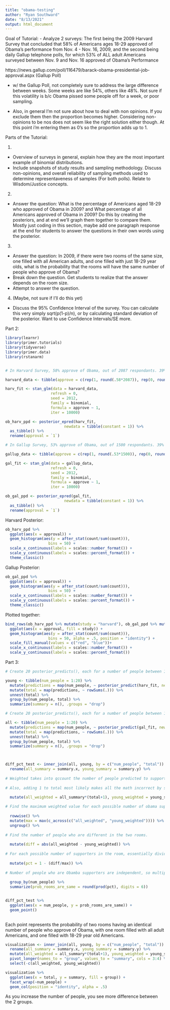 ```yaml
---
title: "obama-testing"
author: "Ryan Southward"
date: "8/13/2021"
output: html_document
---
```


Goal of Tutorial:
- Analyze 2 surveys: The first being the 2009 Harvard Survey that concluded that 58% of Americans ages 18-29 approved of Obama's performance from Nov. 4 - Nov. 16, 2009, and the second being daily Gallup telephone polls, for which 53% of ALL adult Americans surveyed between Nov. 9 and Nov. 16 approved of Obama's Performance

https://news.gallup.com/poll/116479/barack-obama-presidential-job-approval.aspx (Gallup Poll)

* w/ the Gallup Poll, not completely sure to address the large difference between weeks. Some weeks are like 54%, others like 48%. Not sure if this volatility is b/c Obama pissed some people off for a week, or poor sampling.  

* Also, in general I'm not sure about how to deal with non opinions. If you exclude them then the proportion becomes higher. Considering non-opinions to be nos does not seem like the right solution either though. At this point i'm entering them as 0's so the proportion adds up to 1. 

Parts of the Tutorial:

1. 
- Overview of surveys in general, explain how they are the most important example of binomial distributions. 
- Include snapshots of study results and sampling methodology. Discuss non-opinions, and overall reliability of sampling methods used to determine representaveness of samples (For both polls). Relate to Wisdom/Justice concepts. 

2. 
- Answer the question: What is the percentage of Americans aged 18-29 who approved of Obama in 2009? and What percentage of all Americans approved of Obama in 2009? Do this by creating the posteriors, and at end we'll graph them together to compare them. Mostly just coding in this section, maybe add one paragraph response at the end for students to answer the questions in their own words using the posterior. 

3. 
- Answer the question: In 2009, if there were two rooms of the same size, one filled with all American adults, and one filled with just 18-29 year olds, what is the probability that the rooms will have the same number of people who approve of Obama?
- Break down the question. Get students to realize that the answer depends on the room size. 
- Attempt to answer the question. 

4. (Maybe, not sure if I'll do this yet)
- Discuss the 95% Confidence Interval of the survey. You can calculate this very simply sqrt(p(1-p)/n), or by calculating standard deviation of the posterior. Want to use Confidence Intervals/SE more. 

Part 2:

```r
library(learnr)
library(primer.tutorials)
library(tidyverse)
library(primer.data)
library(rstanarm)


# In Harvard Survey, 58% approve of Obama, out of 2087 respondants. 39% Disapproved. 

harvard_data <- tibble(approve = c(rep(1, round(.58*2087)), rep(0, round(.42*2087))))

harv_fit <- stan_glm(data = harvard_data,
                    refresh = 0,
                    seed = 2012, 
                    family = binomial,
                    formula = approve ~ 1,
                    iter = 10000) 

ob_harv_ppd <- posterior_epred(harv_fit, 
                          newdata = tibble(constant = 1)) %>%
  as_tibble() %>%
  rename(approval = `1`) 

# In Gallup Survey, 53% approve of Obama, out of 1500 respondants. 39% Disapproved. 

gallup_data <- tibble(approve = c(rep(1, round(.53*1500)), rep(0, round(.47*1500))))

gal_fit <- stan_glm(data = gallup_data,
                    refresh = 0,
                    seed = 2012, 
                    family = binomial,
                    formula = approve ~ 1,
                    iter = 10000) 

ob_gal_ppd <- posterior_epred(gal_fit, 
                          newdata = tibble(constant = 1)) %>%
  as_tibble() %>%
  rename(approval = `1`) 

```

Harvard Posterior:

```r
ob_harv_ppd %>%
  ggplot(aes(x = approval)) +
  geom_histogram(aes(y = after_stat(count/sum(count))),
                   bins = 50) +
  scale_x_continuous(labels = scales::number_format()) +
  scale_y_continuous(labels = scales::percent_format()) +
  theme_classic()

```

Gallup Posterior: 

```r
ob_gal_ppd %>%
  ggplot(aes(x = approval)) +
  geom_histogram(aes(y = after_stat(count/sum(count))),
                   bins = 50) +
  scale_x_continuous(labels = scales::number_format()) +
  scale_y_continuous(labels = scales::percent_format()) +
  theme_classic()
```

Plotted together: 

```r
bind_rows(ob_harv_ppd %>% mutate(study = "harvard"), ob_gal_ppd %>% mutate(study = "gallup")) %>%
  ggplot(aes(x = approval, fill = study)) +
  geom_histogram(aes(y = after_stat(count/sum(count))),
                   bins = 50, alpha = .5, position = "identity") + 
  scale_fill_manual(values = c("red", "blue"))+
  scale_x_continuous(labels = scales::number_format()) +
  scale_y_continuous(labels = scales::percent_format())
```
Part 3:

```r
# Create 20 posterior_predicts(), each for a number of people between 1 and 20. 

young <- tibble(num_people = 1:20) %>%
  mutate(predictions = map(num_people, ~ posterior_predict(harv_fit, newdata = tibble(constant = rep(1, .))))) %>%
  mutate(total = map(predictions, ~ rowSums(.))) %>%
  unnest(total) %>%
  group_by(num_people, total) %>%
  summarize(summary = n(), .groups = "drop") 

# Create 20 posterior_predicts(), each for a number of people between 1 and 20. Only difference from above is that we use the fit for the gallup poll instead of harvard. 

all <- tibble(num_people = 1:20) %>%
  mutate(predictions = map(num_people, ~ posterior_predict(gal_fit, newdata = tibble(constant = rep(1, .))))) %>%
  mutate(total = map(predictions, ~ rowSums(.))) %>%
  unnest(total) %>%
  group_by(num_people, total) %>%
  summarize(summary = n(), .groups = "drop")



diff_pct_test <- inner_join(all, young, by = c("num_people", "total")) %>%
  rename(all_summary = summary.x, young_summary = summary.y) %>%
  
# Weighted takes into qccount the number of people predicted to support Obama, as well as their relative proportions in the context of the entire posterior. Add 1 to prevent multiplying by 0. 
  
# Also, adding 1 to total most likely makes all the math incorrect by some factor. Not sure how wrong everything would be, but I'm guessing it wouldn't be terribly off. 

  mutate(all_weighted = all_summary*(total+1), young_weighted = young_summary*(total+1)) %>%
  
# Find the maximum weighted value for each possible number of obama supporters in each room size. 
  
  rowwise() %>%
  mutate(max = max(c_across(c("all_weighted", "young_weighted")))) %>%
  ungroup() %>%
  
# Find the number of people who are different in the two rooms. 
  
  mutate(diff = abs(all_weighted - young_weighted)) %>%
  
# For each possible number of supporters in the room, essentially divide the "more different" room by the "less different" room. Subtract from 1 to make it the probability of the rooms being the same. If the rooms are identical, this value will be 1. The more differences, the greater descreptency between each possible number of supporters for each room size, and this percent becomes closer to 0. 
  
  mutate(pct = 1 - (diff/max)) %>%
  
# Number of people who are Obamba supporters are independent, so multiply all the probabliities to get the answer. 
  
  group_by(num_people) %>%
  summarize(prob_rooms_are_same = round(prod(pct), digits = 6))


diff_pct_test %>%
  ggplot(aes(x = num_people, y = prob_rooms_are_same)) + 
  geom_point()
  
```

Each point represents the probability of two rooms having an identical number of people who approve of Obama, with one room filled with all adult Americans, and one filled with 18-29 year old Americans. 

```r
visualization <- inner_join(all, young, by = c("num_people", "total")) %>%
  rename(all_summary = summary.x, young_summary = summary.y) %>%
  mutate(all_weighted = all_summary*(total+1), young_weighted = young_summary*(total+1)) %>%
  pivot_longer(names_to = "group", values_to = "summary", cols = 3:4) %>%
  select(-c(all_weighted, young_weighted))

visualization %>%
  ggplot(aes(x = total, y = summary, fill = group)) + 
  facet_wrap(~num_people) +
  geom_col(position = "identity", alpha = .5)

```


As you increase the number of people, you see more difference between the 2 groups.

